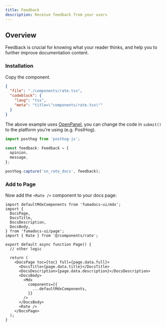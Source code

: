 ```yaml
---
title: Feedback
description: Receive feedback from your users
---
```


## Overview

Feedback is crucial for knowing what your reader thinks, and help you to further improve documentation content.

### Installation

Copy the component.

```json doc-gen:file
{
  "file": "./components/rate.tsx",
  "codeblock": {
    "lang": "tsx",
    "meta": "title=\"components/rate.tsx\""
  }
}
```

The above example uses [OpenPanel](https://openpanel.dev), you can change the code in `submit()` to the platform you're using (e.g. PostHog).

```ts
import posthog from 'posthog-js';

const feedback: Feedback = {
  opinion,
  message,
};

posthog.capture('on_rate_docs', feedback);
```

### Add to Page

Now add the `<Rate />` component to your docs page:

```tsx
import defaultMdxComponents from 'fumadocs-ui/mdx';
import {
  DocsPage,
  DocsTitle,
  DocsDescription,
  DocsBody,
} from 'fumadocs-ui/page';
import { Rate } from '@/components/rate';

export default async function Page() {
  // other logic

  return (
    <DocsPage toc={toc} full={page.data.full}>
      <DocsTitle>{page.data.title}</DocsTitle>
      <DocsDescription>{page.data.description}</DocsDescription>
      <DocsBody>
        <Mdx
          components={{
            ...defaultMdxComponents,
          }}
        />
      </DocsBody>
      <Rate />
    </DocsPage>
  );
}
```
